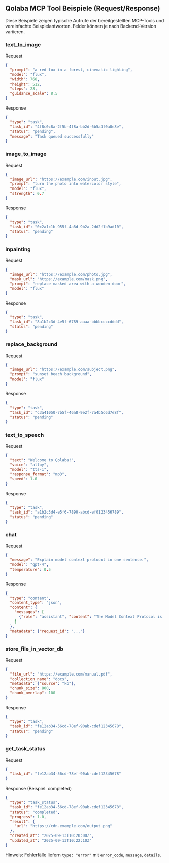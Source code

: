 ## Qolaba MCP Tool Beispiele (Request/Response)

Diese Beispiele zeigen typische Aufrufe der bereitgestellten MCP-Tools und vereinfachte Beispielantworten. Felder können je nach Backend-Version variieren.

### text_to_image

Request

```json
{
  "prompt": "a red fox in a forest, cinematic lighting",
  "model": "flux",
  "width": 768,
  "height": 512,
  "steps": 28,
  "guidance_scale": 8.5
}
```

Response

```json
{
  "type": "task",
  "task_id": "4f8c0c8a-2f5b-4f8a-bb2d-6b5a3f0a0e8e",
  "status": "pending",
  "message": "Task queued successfully"
}
```

### image_to_image

Request

```json
{
  "image_url": "https://example.com/input.jpg",
  "prompt": "turn the photo into watercolor style",
  "model": "flux",
  "strength": 0.7
}
```

Response

```json
{
  "type": "task",
  "task_id": "0c2a1c1b-955f-4a8d-9b2a-2dd2f1b9ad10",
  "status": "pending"
}
```

### inpainting

Request

```json
{
  "image_url": "https://example.com/photo.jpg",
  "mask_url": "https://example.com/mask.png",
  "prompt": "replace masked area with a wooden door",
  "model": "flux"
}
```

Response

```json
{
  "type": "task",
  "task_id": "8a1b2c3d-4e5f-6789-aaaa-bbbbccccdddd",
  "status": "pending"
}
```

### replace_background

Request

```json
{
  "image_url": "https://example.com/subject.png",
  "prompt": "sunset beach background",
  "model": "flux"
}
```

Response

```json
{
  "type": "task",
  "task_id": "c3a41050-7b5f-46a8-9e2f-7a4b5c6d7e8f",
  "status": "pending"
}
```

### text_to_speech

Request

```json
{
  "text": "Welcome to Qolaba!",
  "voice": "alloy",
  "model": "tts-1",
  "response_format": "mp3",
  "speed": 1.0
}
```

Response

```json
{
  "type": "task",
  "task_id": "a1b2c3d4-e5f6-7890-abcd-ef0123456789",
  "status": "pending"
}
```

### chat

Request

```json
{
  "message": "Explain model context protocol in one sentence.",
  "model": "gpt-4",
  "temperature": 0.5
}
```

Response

```json
{
  "type": "content",
  "content_type": "json",
  "content": {
    "messages": [
      {"role": "assistant", "content": "The Model Context Protocol is ..."}
    ]
  },
  "metadata": {"request_id": "..."}
}
```

### store_file_in_vector_db

Request

```json
{
  "file_url": "https://example.com/manual.pdf",
  "collection_name": "docs",
  "metadata": {"source": "kb"},
  "chunk_size": 800,
  "chunk_overlap": 100
}
```

Response

```json
{
  "type": "task",
  "task_id": "fe12ab34-56cd-78ef-90ab-cdef12345678",
  "status": "pending"
}
```

### get_task_status

Request

```json
{
  "task_id": "fe12ab34-56cd-78ef-90ab-cdef12345678"
}
```

Response (Beispiel: completed)

```json
{
  "type": "task_status",
  "task_id": "fe12ab34-56cd-78ef-90ab-cdef12345678",
  "status": "completed",
  "progress": 1.0,
  "result": {
    "url": "https://cdn.example.com/output.png"
  },
  "created_at": "2025-09-13T10:20:00Z",
  "updated_at": "2025-09-13T10:22:10Z"
}
```

Hinweis: Fehlerfälle liefern `type: "error"` mit `error_code`, `message`, `details`.


